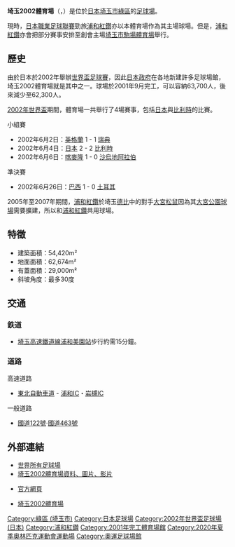 {{Infobox Stadium 
| stadium_name      = 埼玉2002體育場
| nickname          = Saista
| image             = [[File:Saitama_Stadium_1.jpg|300px]]
| location          = {{JPN}}[[埼玉縣|埼玉縣]],[[埼玉市|埼玉市]]
| coordinates       = {{coord|35|54|10.77|N|139|43|03.11|E|type:landmark}}
| broke_ground      = 
| opened            = 2001年10月
| renovated         = 
| expanded          = 
| closed            = 
| demolished        =
| owner             = [[埼玉市|埼玉市]]政府
| operator          = 
| surface           = 真草
| Constructor       = 
| construction_cost = 
| architect         = 
| former_names      = 
| nicknames         = 
| tenants           = [[浦和紅鑽|浦和紅鑽]](2001- )<br />[[大宮松鼠|大宮松鼠]](2005-2007)
| seating_capacity  = 63,700
| dimensions        = 105 x 68 [[米_(單位)|米]]
}}
{{japanese|japanese=埼玉スタジアム2002|kana=さいたまスタジアムにまるまるに|romaji=Saitama Sutajiamu Ni-maru-maru-ni}}

'''埼玉2002體育場'''（{{lang-ja|埼玉スタジアム2002}}，{{lang-en|Saitama Stadium 2002}}）是位於[[日本|日本]][[埼玉市|埼玉市]][[綠區_(埼玉市)|綠區]]的[[足球場|足球場]]。

現時，[[日本職業足球聯賽|日本職業足球聯賽]]勁旅[[浦和紅鑽|浦和紅鑽]]亦以本體育場作為其主場球場。但是，[[浦和紅鑽|浦和紅鑽]]亦會把部分賽事安排至創會主場[[埼玉市駒場體育場|埼玉市駒場體育場]]舉行。

== 歷史 ==
由於日本於2002年舉辦[[2002年世界盃足球賽|世界盃足球賽]]，因此[[日本政府|日本政府]]在各地新建許多足球場館，埼玉2002體育場就是其中之一。球場於2001年9月完工，可以容納63,700人，後來減少至62,300人。

[[2002年世界盃足球賽|2002年世界盃]]期間，體育場一共舉行了4場賽事，包括[[日本國家足球隊|日本]]與[[比利時國家足球隊|比利時]]的比賽。

;小組賽
* 2002年6月2日：[[英格蘭國家足球隊|英格蘭]] 1 - 1 [[瑞典國家足球隊|瑞典]]
* 2002年6月4日：[[日本國家足球隊|日本]] 2 - 2 [[比利時國家足球隊|比利時]]
* 2002年6月6日：[[喀麥隆國家足球隊|喀麥隆]] 1 - 0 [[沙烏地阿拉伯國家足球隊|沙烏地阿拉伯]]

;準決賽
* 2002年6月26日：[[巴西國家足球隊|巴西]] 1 - 0 [[土耳其國家足球隊|土耳其]]

2005年至2007年期間，[[浦和紅鑽|浦和紅鑽]]於埼玉[[同城德比|德比]]中的對手[[大宮松鼠|大宮松鼠]]因為其[[大宮公園球場|大宮公園球場]]需要擴建，所以和[[浦和紅鑽|浦和紅鑽]]共用球場。

== 特徵 ==
* 建築面積：54,420m²  
* 地面面積：62,674m² 
* 有蓋面積：29,000m²
* 斜坡角度：最多30度

==交通==
=== 鉄道 ===
* [[埼玉高速鐵道線|埼玉高速鐵道線]][[浦和美園站|浦和美園站]]步行約需15分鐘。

=== 道路 ===
; 高速道路
* [[東北自動車道|東北自動車道]] - [[浦和交流道|浦和IC]]・[[岩槻交流道|岩槻IC]]
; 一般道路
* [[國道122號|國道122號]]·[[國道463號|國道463號]]

== 外部連結 ==
* [https://web.archive.org/web/20080419144542/http://www.worldstadiums.com/stadium_pictures/asia/japan/kanto/saitama_stadium.shtml 世界所有足球場]
* [https://web.archive.org/web/20080309212844/http://www.stadiumzone.net/j/japan1.htm 埼玉2002體育場資料、圖片、影片]
* {{ja icon}} [https://web.archive.org/web/20110503201926/http://www.stadium2002.com/ 官方網頁]
* {{en icon}} [http://www.wldcup.com/Asia/stadia/saitama.html 埼玉2002體育場] {{Wayback|url=http://www.wldcup.com/Asia/stadia/saitama.html |date=20210122083616 }}

{{日本職業足球聯賽第一級球隊主場}}
{{2002 FIFA World Cup stadiums}}
{{2020年夏季奧林匹克運動會比賽場館}}

{{DEFAULTSORT:Saitama Stadium 2002}}
[[Category:綠區_(埼玉市)|Category:綠區 (埼玉市)]]
[[Category:日本足球場|Category:日本足球場]]
[[Category:2002年世界盃足球場_(日本)|Category:2002年世界盃足球場 (日本)]]
[[Category:浦和紅鑽|Category:浦和紅鑽]]
[[Category:2001年完工體育場館|Category:2001年完工體育場館]]
[[Category:2020年夏季奧林匹克運動會運動場|Category:2020年夏季奧林匹克運動會運動場]]
[[Category:奧運足球場館|Category:奧運足球場館]]